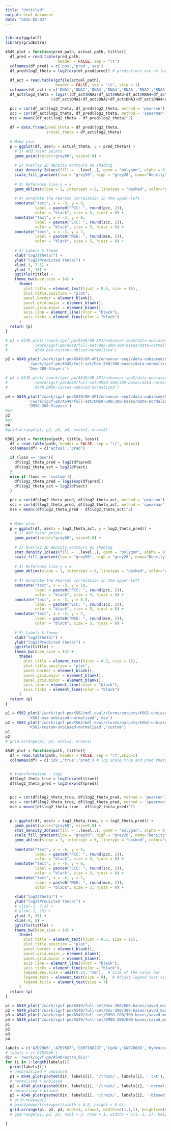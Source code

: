 ```yaml
---
title: "Untitled"
output: html_document
date: "2025-02-03"
---
```


```r
```

```r
library(ggplot2)
library(gridExtra)
```

```r
A549_plot = function(pred_path, actual_path, tittle){
  df_pred = read.table(pred_path,
                       header = FALSE, sep = "\t")
  colnames(df_pred) = c('pos','pred','seq')
  df_pred$log2_theta = log2(exp(df_pred$pred)) # predictions are on log scale
   
  df_act = read.table(gzfile(actual_path),
                      header = FALSE, sep = "\t", skip = 1)
  colnames(df_act) = c('DNA1','DNA2','DNA3','DNA4','DNA5','RNA2','RNA3','RNA4','RNA5')
  df_act$log2_theta = log2(((df_act$RNA2+df_act$RNA3+df_act$RNA4+df_act$RNA5)/4)/
                    ((df_act$DNA1+df_act$DNA2+df_act$DNA3+df_act$DNA4+df_act$DNA5)/5))

  pcc = cor(df_act$log2_theta, df_pred$log2_theta, method = 'pearson')
  scc = cor(df_act$log2_theta, df_pred$log2_theta, method = 'spearman')
  mse = mean((df_act$log2_theta - df_pred$log2_theta)^2)
  
  df = data.frame(pred_theta = df_pred$log2_theta,
                  actual_theta = df_act$log2_theta)
    
  # Make plot
  p = ggplot(df, aes(x = actual_theta, y = pred_theta)) +
    # 1) Add faint points
    geom_point(color="gray60", size=0.8) +
    
    # 2) Overlay 2D density contours as shading
    stat_density_2d(aes(fill = ..level..), geom = "polygon", alpha = 0.3) +
    scale_fill_gradient(low = "grey50", high = "grey20", name="Density") +
    
    # 3) Reference line y = x
    geom_abline(slope = 1, intercept = 0, linetype = "dashed", color="gray40") +
    
    # 4) Annotate the Pearson correlation in the upper-left
    annotate("text", x = -3, y = 9, 
             label = paste0("PCC: ", round(pcc, 2)),
             color = "black", size = 5, hjust = 0) +
    annotate("text", x = -3, y = 8, 
             label = paste0("SCC: ", round(scc, 2)), 
             color = "black", size = 5, hjust = 0) +
    annotate("text", x = -3, y = 7, 
             label = paste0("MSE: ", round(mse, 2)), 
             color = "black", size = 5, hjust = 0) +
    
    # 5) Labels & theme
    xlab("log2(Theta)") +
    ylab("log2(Predicted theta)") +
    xlim(-3, 7.5) +
    ylim(-2, 15) +
    ggtitle(tittle) +
    theme_bw(base_size = 14) +
      theme(
        plot.title = element_text(hjust = 0.5, size = 16),
        plot.title.position = "plot",
        panel.border = element_blank(),
        panel.grid.major = element_blank(), 
        panel.grid.minor = element_blank(),
        axis.line = element_line(color = "black"),
        axis.ticks = element_line(color = "black")
      )
  return (p)
}

```

```r
# p1 = A549_plot('/work/igvf-pm/A549/GR-AP1/enhancer-seq2/data-unbiased/Dex-test-custom-pred.txt',
#           '/work/igvf-pm/A549/full-set/Dex-200/300-bases/data-normalized/test-counts.txt.gz',
#           'A549.Dex-custom-unbised-normalized')

p2 = A549_plot('/work/igvf-pm/A549/GR-AP1/enhancer-seq2/data-unbiased/Dex-test-mse-pred.txt',
          '/work/igvf-pm/A549/full-set/Dex-200/300-bases/data-normalized/test-counts.txt.gz',
          'Dex-300-5layers')

# p3 = A549_plot('/work/igvf-pm/A549/GR-AP1/enhancer-seq2/data-unbiased/DMSO-test-custom-pred.txt',
#           '/work/igvf-pm/A549/full-set/DMSO-200/300-bases/data-normalized/test-counts.txt.gz',
#           'A549.DMSO-custom-unbised-normalized')

p4 = A549_plot('/work/igvf-pm/A549/GR-AP1/enhancer-seq2/data-unbiased/DMSO-test-mse-pred.txt',
          '/work/igvf-pm/A549/full-set/DMSO-200/300-bases/data-normalized/test-counts.txt.gz',
          'DMSO-300-5layers')
#p1
p2
#p3
p4
#grid.arrange(p1, p2, p3, p4, ncol=2, nrow=2)
```

```r
K562_plot = function(path, tittle, loss){
  df = read.table(path, header = FALSE, sep = "\t", skip=1)
  colnames(df) = c('actual','pred')

  if (loss == 'mse'){
    df$log2_theta_pred = log2(df$pred)
    df$log2_theta_act = log2(df$act)   
  }
  else if (loss == 'custom'){
    df$log2_theta_pred = log2(exp(df$pred))
    df$log2_theta_act = log2(df$act)   
  }

  pcc = cor(df$log2_theta_pred, df$log2_theta_act, method = 'pearson')
  scc = cor(df$log2_theta_pred, df$log2_theta_act, method = 'spearman')
  mse = mean((df$log2_theta_pred - df$log2_theta_act)^2)
  
    
  # Make plot
  p = ggplot(df, aes(x = log2_theta_act, y = log2_theta_pred)) +
    # 1) Add faint points
    geom_point(color="gray60", size=0.8) +
    
    # 2) Overlay 2D density contours as shading
    stat_density_2d(aes(fill = ..level..), geom = "polygon", alpha = 0.3) +
    scale_fill_gradient(low = "grey50", high = "grey20", name="Density") +
    
    # 3) Reference line y = x
    geom_abline(slope = 1, intercept = 0, linetype = "dashed", color="gray40") +
    
    # 4) Annotate the Pearson correlation in the upper-left
    annotate("text", x = -3, y = 10, 
             label = paste0("PCC: ", round(pcc, 2)),
             color = "black", size = 5, hjust = 0) +
    annotate("text", x = -3, y = 8.5, 
             label = paste0("SCC: ", round(scc, 2)), 
             color = "black", size = 5, hjust = 0) +
    annotate("text", x = -3, y = 7, 
             label = paste0("MSE: ", round(mse, 2)), 
             color = "black", size = 5, hjust = 0) +
    
    # 5) Labels & theme
    xlab("log2(Theta)") +
    ylab("log2(Predicted theta)") +
    ggtitle(tittle) +
    theme_bw(base_size = 14) +
      theme(
        plot.title = element_text(hjust = 0.5, size = 16),
        plot.title.position = "plot",
        panel.border = element_blank(),
        panel.grid.major = element_blank(), 
        panel.grid.minor = element_blank(),
        axis.line = element_line(color = "black"),
        axis.ticks = element_line(color = "black")
      )
  return (p)
}
```

```r
p1 = K562_plot('/work/igvf-pm/K562/mdl_eval/slurms/outputs/K562-unbiased-mse.txt',
          'K562-mse-unbiased-normalized','mse')
p2 = K562_plot('/work/igvf-pm/K562/mdl_eval/slurms/outputs/K562-unbiased-custom.txt',
          'K562-custom-unbiased-normalized','custom')
p1
p2
# grid.arrange(p1, p2, ncol=2, nrow=1)
```

```r
A549_plot = function(path, tittle){
  df = read.table(path, header = FALSE, sep = "\t",skip=1)
  colnames(df) = c('idx','true','pred') # log scale true and pred thetas

  
  # transformation - log2
  df$log2_theta_true = log2(exp(df$true))
  df$log2_theta_pred = log2(exp(df$pred))


  pcc = cor(df$log2_theta_true, df$log2_theta_pred, method = 'pearson')
  scc = cor(df$log2_theta_true, df$log2_theta_pred, method = 'spearman')
  mse = mean((df$log2_theta_true - df$log2_theta_pred)^2)
  
    
  p = ggplot(df, aes(x = log2_theta_true, y = log2_theta_pred)) +
    geom_point(color="gray60", size=0.8) +
    stat_density_2d(aes(fill = ..level..), geom = "polygon", alpha = 0.3) +
    scale_fill_gradient(low = "grey50", high = "grey20", name="Density") +
    geom_abline(slope = 1, intercept = 0, linetype = "dashed", color="gray40") +
    
    annotate("text", x = -6, y = 9, 
             label = paste0("PCC: ", round(pcc, 2)),
             color = "black", size = 3, hjust = 0) +
    annotate("text", x = -6, y = 8, 
             label = paste0("SCC: ", round(scc, 2)), 
             color = "black", size = 3, hjust = 0) +
    annotate("text", x = -6, y = 7, 
             label = paste0("MSE: ", round(mse, 2)), 
             color = "black", size = 3, hjust = 0) +
    
    xlab("log2(Theta)") +
    ylab("log2(Predicted theta)") +
    # xlim(-3, 7.5) +
    # ylim(-2, 15) +
    ylim(-5, 15) +
    xlim(-8, 8) +
    ggtitle(tittle) +
    theme_bw(base_size = 14) +
      theme(
        plot.title = element_text(hjust = 0.5, size = 16),
        plot.title.position = "plot",
        panel.border = element_blank(),
        panel.grid.major = element_blank(), 
        panel.grid.minor = element_blank(),
        axis.line = element_line(color = "black"),
        axis.ticks = element_line(color = "black"),
        legend.key.size = unit(0.25, "cm"),  # Size of the color bar
        legend.text = element_text(size = 8),  # Adjust legend text size
        legend.title = element_text(size = 7) 
      )
  return (p)
}

```

```r
p1 = A549_plot('/work/igvf-pm/A549/full-set/Dex-200/600-bases/saved_models/Dex-10-layers.txt', 'Dex-600bp-10layers')
p2 = A549_plot('/work/igvf-pm/A549/full-set/Dex-200/300-bases/saved_models/Dex-10-layers.txt','Dex-300-10-layers')
p3 = A549_plot('/work/igvf-pm/A549/full-set/DMSO-200/300-bases/saved_models/DMSO-10-layers.txt', 'DMSO-300bp-10layers')
p4 = A549_plot('/work/igvf-pm/A549/full-set/DMSO-200/600-bases/saved_models/DMSO-10-layers.txt', 'DMSO-600bp-10layers')
p1
p2
p3
p4
```

```r
labels = c('AZD2906','AZD9567','CORT108297','CpdA','GW870086','Hydrocortisone','Mapracorat','RU486','ZK216348')
# labels = c('AZD2906')
dir = '/work/igvf-pm/A549/extra_GCs/'
for (i in 1:length(labels)){
  print(labels[i])
  # unnormalized + unbiased
  p1 = A549_plot(paste0(dir, labels[i], '/train/', labels[i], '.txt'), '') 
  # normalized + unbiased
  p2 = A549_plot(paste0(dir, labels[i], '/train/', labels[i], '-normalized.txt'), '')
  # normalized + biased
  p3 = A549_plot(paste0(dir, labels[i], '/train/', labels[i], '-biased.txt'), '')
  # grid.newpage()
  # pushViewport(viewport(width = 0.8, height = 0.6))
  grid.arrange(p1, p2, p3, ncol=3, nrow=1, widths=c(1,1,1), heights=c(0.6))
  # ggarrange(p1, p2, p3, ncol = 3, nrow = 1, widths = c(1, 1, 1), heights = c(1))

}






```

